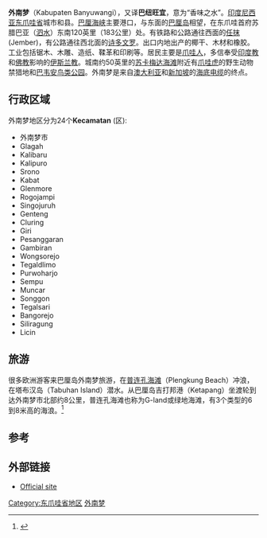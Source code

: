 {{Infobox settlement
| official_name          = 外南梦（Banyuwangi Regency）
| native_name            = Kabupaten Banyuwangi
| nickname               = 
| motto                  = ''Satya Bhakti Praja Mukti''
| image_skyline          = Banyuwangi Baru Train Station.jpg
| image_caption          = 
| image_flag             = 
| image_seal             = 
| image_shield           = 
| image_map              = 
| map_caption            = Location of Banyuwangi Regency in Indonesia
| pushpin_map            = Indonesia
| coordinates_region     = ID
| subdivision_type       = 国家
| subdivision_name       = [[印度尼西亚|印度尼西亚]]
| subdivision_type1      = 省
| subdivision_name1      = [[东爪哇省|东爪哇省]]
| subdivision_type2      = 
| subdivision_name2      = 
| government_type        = 
| leader_title           = 长官
| leader_name            = Abdullah Azwar Anas
| established_title      = 
| established_date       = 
| area_magnitude         = 
| area_total_km2         = 5782.4
| area_land_km2          = 
| area_water_km2         = 
| area_water_percent     = 
| population_as_of       = 2014
| population_note        = 
| population_total       = 1599788
| population_density_km2 = auto
| timezone               = [[印度尼西亚标准时间|WIB]]
| utc_offset             = +7
| timezone_DST           = 
| utc_offset_DST         = 
| latd = 8 |latm=10 |lats=8 |latNS=S
| longd = 113 |longm=42 |longs=8 |longEW=E
| elevation_m            = 
| postal_code_type       = 
| postal_code            = 
| area_code              = +62-333
| website                = [http://www.banyuwangikab.go.id/ Official site]
| footnotes              = 
}}

'''外南梦'''（Kabupaten Banyuwangi），又译'''巴纽旺宜'''，意为“香味之水”。[[印度尼西亚|印度尼西亚]][[东爪哇省|东爪哇省]]城市和县。[[巴厘海峡|巴厘海峡]]主要港口，与东面的[[巴厘岛|巴厘岛]]相望，在东爪哇首府苏腊巴亚（[[泗水_(印尼)|泗水]]）东南120英里（183公里）处。有铁路和公路通往西面的[[任抹|任抹]](Jember)，有公路通往西北面的[[诗多文罗|诗多文罗]]。出口内地出产的椰干、木材和橡胶。工业包括锯木、木雕、造纸、鞣革和印刷等。居民主要是[[爪哇人|爪哇人]]，多信奉受[[印度教|印度教]]和[[佛教|佛教]]影响的[[伊斯兰教|伊斯兰教]]。城南约50英里的[[苏卡梅达海滩|苏卡梅达海滩]]附近有[[爪哇虎|爪哇虎]]的野生动物禁猎地和[[巴韦安鸟类公园|巴韦安鸟类公园]]。外南梦是来自[[澳大利亚|澳大利亚]]和[[新加坡|新加坡]]的[[海底电缆|海底电缆]]的终点。

==行政区域==

外南梦地区分为24个'''Kecamatan''' (区):
{{colbegin|5}}
* 外南梦市
* Glagah
* Kalibaru
* Kalipuro
* Srono
* Kabat
* Glenmore
* Rogojampi
* Singojuruh
* Genteng
* Cluring
* Giri
* Pesanggaran
* Gambiran
* Wongsorejo
* Tegaldlimo
* Purwoharjo
* Sempu
* Muncar
* Songgon
* Tegalsari
* Bangorejo
* Siliragung
* Licin
{{colend}}

==旅游==
很多欧洲游客来巴厘岛外南梦旅游，在[[普连孔海滩|普连孔海滩]]（Plengkung Beach）冲浪，在塔布汉岛（Tabuhan Island）潜水。从巴厘岛吉打邦港（Ketapang）坐渡轮到达外南梦市北部约8公里，普连孔海滩也称为G-land或绿地海滩，有3个类型的6到8米高的海浪。<ref>{{cite web |url=http://www.mediaindonesia.com/mediatravelista/index.php/read/2011/10/17/3216/2/Pantai-Plekung-Destinasi-untuk-Berselancar |title=Pantai Plekung, Destinasi untuk Berselancar |date=October 17, 2011 |accessdate=2015-02-04 |archive-date=2011-10-18 |archive-url=https://web.archive.org/web/20111018073007/http://www.mediaindonesia.com/mediatravelista/index.php/read/2011/10/17/3216/2/Pantai-Plekung-Destinasi-untuk-Berselancar |dead-url=no }}</ref>

==参考==
{{Reflist}}

==外部链接==
{{Wikivoyage-inline|Banyuwangi}}
*{{id icon}} [http://www.banyuwangikab.go.id Official site] {{Wayback|url=http://www.banyuwangikab.go.id/ |date=20150204170852 }}
{{coord|8|13|07|S|114|22|01|E|type:city|display=title}}

[[Category:东爪哇省地区|Category:东爪哇省地区]]
[[Category:外南梦|]]